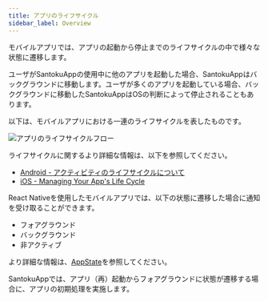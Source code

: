 ```yaml
---
title: アプリのライフサイクル
sidebar_label: Overview
---
```


モバイルアプリでは、アプリの起動から停止までのライフサイクルの中で様々な状態に遷移します。

ユーザがSantokuAppの使用中に他のアプリを起動した場合、SantokuAppはバックグラウンドに移動します。ユーザが多くのアプリを起動している場合、バックグラウンドに移動したSantokuAppはOSの判断によって停止されることもあります。

以下は、モバイルアプリにおける一連のライフサイクルを表したものです。

![アプリのライフサイクルフロー](app-life-cycle-flow.drawio.png)

<!--
TODO: 少なくとも、フローに出てくる状態の説明が必要だと思う。例えば、バックグラウンドと一時停止は何が違うのか。アクティブと非アクティブは何が違うのか。
      そもそも、フローに記載している状態の表現方法も変えたほうがいいかも。。。
-->

ライフサイクルに関するより詳細な情報は、以下を参照してください。

- [Android - アクティビティのライフサイクルについて](https://developer.android.com/guide/components/activities/activity-lifecycle?hl=ja)
- [iOS - Managing Your App's Life Cycle](https://developer.apple.com/documentation/uikit/app_and_environment/managing_your_app_s_life_cycle?language=objc)

React Nativeを使用したモバイルアプリでは、以下の状態に遷移した場合に通知を受け取ることができます。

- フォアグラウンド
- バックグラウンド
- 非アクティブ

<!--
TODO: React Nativeで管理しているアプリライフサイクルが、どうゆうユースケースの場合にその状態に変わるのかとかを整理した方がいいかも。
      例えば、アプリがフォアグラウンドの状態で、画面を回転したらどの状態に変わるのか。画面をオフにしたらどの状態に変わるのか。などなど
-->

より詳細な情報は、[AppState](https://reactnative.dev/docs/0.64/appstate#app-states)を参照してください。

SantokuAppでは、アプリ（再）起動からフォアグラウンドに状態が遷移する場合に、アプリの初期処理を実施します。
